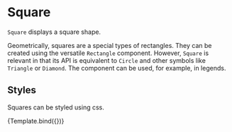 
# Square

<Meta title="Core/Components/Square" />

`Square` displays a square shape.

Geometrically, squares are a special types of rectangles. They can be created using the versatile `Rectangle` component. However, `Square` is relevant in that its API is equivalent to `Circle` and other symbols like `Triangle` or `Diamond`. The component can be used, for example, in legends.

<ArgsTable of={Square} />

## Styles

Squares can be styled using css.

<Canvas>
    <Story
        name="styled"
        args={{
            style: { fill: '#dd9999', stroke: '#993333', strokeWidth: '1px' },
            cx: 160,
            cy: 110,
            r: 20,
        }}
        component={Square}
        decorators={[ChartDecorator]}
    >
        {Template.bind({})}
    </Story>
</Canvas>
